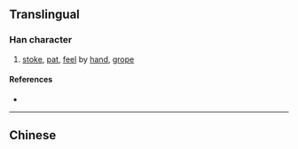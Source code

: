 {{character info/new}}
{{also|捫}}
==Translingual==

===Han character===
{{Han char|rn=64|rad=手|as=03|sn=6|four=|canj=QLS|ids=⿰扌门}}

# [[stoke]], [[pat]], [[feel]] by [[hand]], [[grope]]

====References====
* {{Han ref|kx=0418.141|hdz=31831.100|uh=626A|ud=25194}}

----

==Chinese==
{{zh-see|捫}}